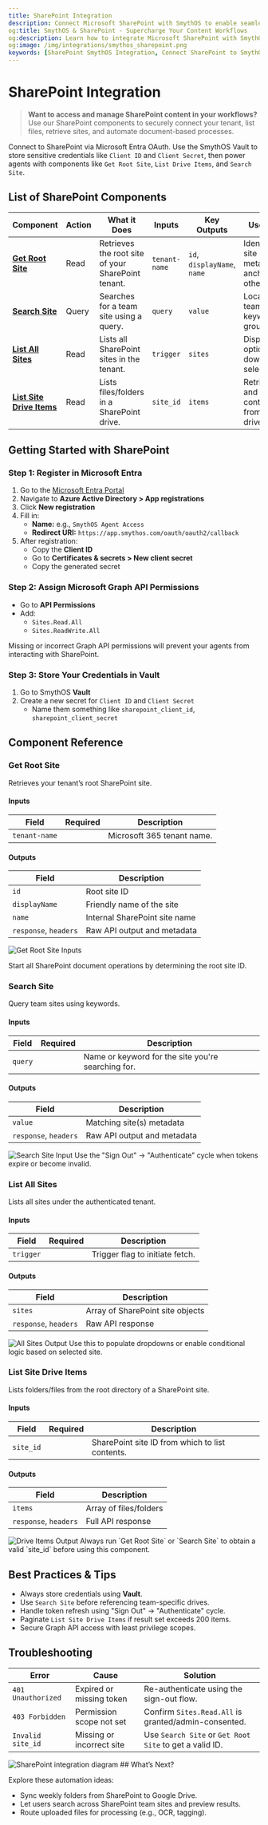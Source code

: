 ```yaml
---
title: SharePoint Integration
description: Connect Microsoft SharePoint with SmythOS to enable seamless document access, file listing, and collaboration features in your agent workflows.
og:title: SmythOS & SharePoint - Supercharge Your Content Workflows
og:description: Learn how to integrate Microsoft SharePoint with SmythOS. Enable your agents to access, search, and manage files within your SharePoint environment.
og:image: /img/integrations/smythos_sharepoint.png
keywords: [SharePoint SmythOS Integration, Connect SharePoint to SmythOS, Microsoft 365 Workflow Automation, SharePoint API No Code, Document Management Agents]
---
```

# SharePoint Integration

> **Want to access and manage SharePoint content in your workflows?** Use our SharePoint components to securely connect your tenant, list files, retrieve sites, and automate document-based processes.

<InfoCallout title="TL;DR">Connect to SharePoint via Microsoft Entra OAuth. Use the SmythOS Vault to store sensitive credentials like `Client ID` and `Client Secret`, then power agents with components like `Get Root Site`, `List Drive Items`, and `Search Site`. </InfoCallout>

## List of SharePoint Components

| **Component** | **Action** | **What it Does** | **Inputs** | **Key Outputs** | **Use Case** |
|---------------|------------|------------------|------------|------------------|---------------|
| [**Get Root Site**](#get-root-site) | Read | Retrieves the root site of your SharePoint tenant. | <Badge type="required" /> `tenant-name` | `id`, `displayName`, `name` | Identify root site metadata to anchor other calls. |
| [**Search Site**](#search-site) | Query | Searches for a team site using a query. | <Badge type="required" /> `query` | `value` | Locate a team site by keyword or group ID. |
| [**List All Sites**](#list-all-sites) | Read | Lists all SharePoint sites in the tenant. | <Badge type="required" /> `trigger` | `sites` | Display site options for downstream selection. |
| [**List Site Drive Items**](#list-site-drive-items) | Read | Lists files/folders in a SharePoint drive. | <Badge type="required" /> `site_id` | `items` | Retrieve and manage content from a drive. |

<Divider />

## Getting Started with SharePoint

### Step 1: Register in Microsoft Entra
1. Go to the [Microsoft Entra Portal](https://entra.microsoft.com/)
2. Navigate to **Azure Active Directory > App registrations**
3. Click **New registration**
4. Fill in:
   - **Name:** e.g., `SmythOS Agent Access`
   - **Redirect URI:** `https://app.smythos.com/oauth/oauth2/callback`
5. After registration:
   - Copy the **Client ID**
   - Go to **Certificates & secrets > New client secret**
   - Copy the generated secret

### Step 2: Assign Microsoft Graph API Permissions
- Go to **API Permissions**
- Add:
  - `Sites.Read.All`
  - `Sites.ReadWrite.All`

<WarningCallout title="Required Permissions">
Missing or incorrect Graph API permissions will prevent your agents from interacting with SharePoint.
</WarningCallout>

### Step 3: Store Your Credentials in Vault
1. Go to SmythOS **Vault**
2. Create a new secret for `Client ID` and `Client Secret`
   - Name them something like `sharepoint_client_id`, `sharepoint_client_secret`

<Divider />

## Component Reference

### <a name="get-root-site"></a>Get Root Site

Retrieves your tenant’s root SharePoint site.

#### Inputs
| Field | Required | Description |
|-------|----------|-------------|
| `tenant-name` | <Badge type="required" /> | Microsoft 365 tenant name. |

#### Outputs
| Field | Description |
|-------|-------------|
| `id` | Root site ID |
| `displayName` | Friendly name of the site |
| `name` | Internal SharePoint site name |
| `response`, `headers` | Raw API output and metadata |

<Image src="/img/sharepoint/screenshot1.png" alt="Get Root Site Inputs" />

<TipCallout title="Use Case" collapsible> Start all SharePoint document operations by determining the root site ID. </TipCallout>

<Divider />

### <a name="search-site"></a>Search Site

Query team sites using keywords.

#### Inputs
| Field | Required | Description |
|-------|----------|-------------|
| `query` | <Badge type="required" /> | Name or keyword for the site you're searching for. |

#### Outputs
| Field | Description |
|-------|-------------|
| `value` | Matching site(s) metadata |
| `response`, `headers` | Raw API output and metadata |

<Image src="/img/sharepoint/screenshot5.png" alt="Search Site Input" />

<WarningCallout title="Token Errors">
Use the "Sign Out" → "Authenticate" cycle when tokens expire or become invalid.
</WarningCallout>

<Divider />

### <a name="list-all-sites"></a>List All Sites

Lists all sites under the authenticated tenant.

#### Inputs
| Field | Required | Description |
|-------|----------|-------------|
| `trigger` | <Badge type="required" /> | Trigger flag to initiate fetch. |

#### Outputs
| Field | Description |
|-------|-------------|
| `sites` | Array of SharePoint site objects |
| `response`, `headers` | Raw API response |

<Image src="/img/sharepoint/screenshot9.png" alt="All Sites Output" />

<TipCallout>
Use this to populate dropdowns or enable conditional logic based on selected site.
</TipCallout>

<Divider />

### <a name="list-site-drive-items"></a>List Site Drive Items

Lists folders/files from the root directory of a SharePoint site.

#### Inputs
| Field | Required | Description |
|-------|----------|-------------|
| `site_id` | <Badge type="required" /> | SharePoint site ID from which to list contents. |

#### Outputs
| Field | Description |
|-------|-------------|
| `items` | Array of files/folders |
| `response`, `headers` | Full API response |

<Image src="/img/sharepoint/screenshot12.png" alt="Drive Items Output" />

<WarningCallout title="Missing Site ID">
Always run `Get Root Site` or `Search Site` to obtain a valid `site_id` before using this component.
</WarningCallout>

<Divider />

## Best Practices & Tips

- Always store credentials using **Vault**.
- Use `Search Site` before referencing team-specific drives.
- Handle token refresh using "Sign Out" → "Authenticate" cycle.
- Paginate `List Site Drive Items` if result set exceeds 200 items.
- Secure Graph API access with least privilege scopes.

<Divider />

## Troubleshooting

| Error | Cause | Solution |
|-------|-------|----------|
| `401 Unauthorized` | Expired or missing token | Re-authenticate using the sign-out flow. |
| `403 Forbidden` | Permission scope not set | Confirm `Sites.Read.All` is granted/admin-consented. |
| `Invalid site_id` | Missing or incorrect site | Use `Search Site` or `Get Root Site` to get a valid ID. |

<Divider />

<Image src="/img/integrations/smythos_sharepoint.png" alt="SharePoint integration diagram" />
## What’s Next?

Explore these automation ideas:
- Sync weekly folders from SharePoint to Google Drive.
- Let users search across SharePoint team sites and preview results.
- Route uploaded files for processing (e.g., OCR, tagging).
